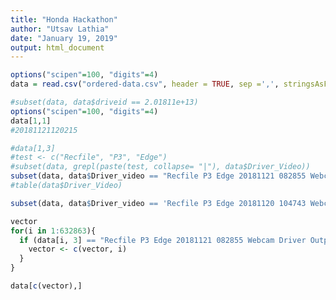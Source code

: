 ---
title: "Honda Hackathon"
author: "Utsav Lathia"
date: "January 19, 2019"
output: html_document
---
```{r}
options("scipen"=100, "digits"=4)
data = read.csv("ordered-data.csv", header = TRUE, sep =',', stringsAsFactors =FALSE)
```

```{r}
#subset(data, data$driveid == 2.01811e+13)
options("scipen"=100, "digits"=4)
data[1,1]
#20181121120215
```

```{r}
#data[1,3]
#test <- c("Recfile", "P3", "Edge")
#subset(data, grepl(paste(test, collapse= "|"), data$Driver_Video))
subset(data, data$Driver_video == "Recfile P3 Edge 20181121 082855 Webcam Driver Outputiplimage.m4v")
#table(data$Driver_Video)
```

```{r}
subset(data, data$Driver_video == 'Recfile P3 Edge 20181120 104743 Webcam Driver Outputiplimage.m4v')

```
```{r}
vector
for(i in 1:632863){
  if (data[i, 3] == "Recfile P3 Edge 20181121 082855 Webcam Driver Outputiplimage.m4v"){
    vector <- c(vector, i)
  }
}
```

```{r}
data[c(vector),]
```

